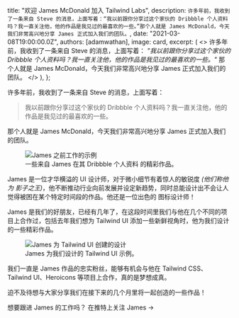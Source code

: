 
  title: "欢迎 James McDonald 加入 Tailwind Labs",
  description: `许多年前，我收到了一条来自 Steve 的消息，上面写着：“我以前跟你分享过这个家伙的 Dribbble 个人资料吗？我一直关注他，他的作品是我见过的最喜欢的一些。”那个人就是 James McDonald，今天我们非常高兴地分享 James 正式加入我们的团队。`,
  date: "2021-03-08T19:00:00.0Z",
  authors: [adamwathan],
  image: card,
  excerpt: (
    <>
      许多年前，我收到了一条来自 <Link href="https://twitter.com/steveschoger">Steve</Link> 的消息，上面写着：
      <i>
        "我以前跟你分享过这个家伙的 Dribbble 个人资料吗？我一直关注他，他的作品是我见过的最喜欢的一些。"
      </i>
      那个人就是 <Link href="https://dribbble.com/james">James McDonald</Link>，今天我们非常高兴地分享 James 正式加入我们的团队。
    </>
  ),
};

许多年前，我收到了一条来自 <Link href="https://twitter.com/steveschoger">Steve</Link> 的消息，上面写着：

> 我以前跟你分享过这个家伙的 Dribbble 个人资料吗？我一直关注他，他的作品是我见过的最喜欢的一些。

那个人就是 <Link href="https://dribbble.com/james">James McDonald</Link>，今天我们非常高兴地分享 James 正式加入我们的团队。

<figure>
  <Image src={jamesWorkExamples} alt="James 之前工作的示例" />
  <figcaption>
    一些来自 James 在其 <Link href="https://dribbble.com/james">Dribbble 个人资料</Link> 的精彩作品。
  </figcaption>
</figure>

James 是一位才华横溢的 UI 设计师，对于微小细节有着惊人的敏锐度 _(他们称他为 <Link href="https://dribbble.com/shots/3985645-Newsletter-Sign-Up">影子之王</Link>)_，他不断推动行业向前发展并设定新趋势，同时总能设计出不会让人觉得被困在某个特定时间段的作品。他还是一位出色的 <Link href="https://dribbble.com/shots/14568974-">图标设计师</Link>！

James 是我们的好朋友，已经有几年了，在这段时间里我们与他在几个不同的项目上合作过，包括去年我们想为 <Link href="https://tailwindui.com/">Tailwind UI</Link> 添加一些新鲜视角时，他为我们设计的一些精彩作品。

<figure>
  <Image src={tailwindUiExamples} alt="James 为 Tailwind UI 创建的设计" />
  <figcaption>James 为我们设计的 Tailwind UI 示例。</figcaption>
</figure>

我们一直是 James 作品的忠实粉丝，能够有机会与他在 Tailwind CSS、Tailwind UI、Heroicons 等项目上合作，真的是梦想成真。

迫不及待想与大家分享我们在接下来的几个月里将一起创造的一些作品！

想要跟进 James 的工作吗？ <Link href="https://twitter.com/jamesm">在推特上关注 James →</Link>
